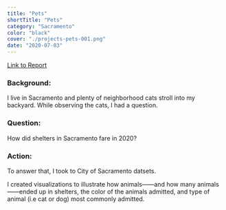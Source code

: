 ```yaml
---
title: "Pets"
shortTitle: "Pets"
category: "Sacramento"
color: "black"
cover: "./projects-pets-001.png"
date: "2020-07-03"
---
```

[Link to Report](https://drewbyts.github.io/Shelter-Analysis/)

### Background:

I live in Sacramento and plenty of neighborhood cats stroll into my backyard. While observing the cats, I had a question.

### Question: 

How did shelters in Sacramento fare in 2020?

### Action:       

To answer that, I took to City of Sacramento datsets.

I created visualizations to illustrate how animals——and how many animals——ended up
in shelters, the color of the animals admitted, and type of animal (i.e cat or dog) most commonly admitted.
